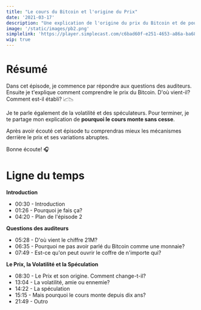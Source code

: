 ```yaml
---
title: "Le cours du Bitcoin et l'origine du Prix"
date: '2021-03-17'
description: "Une explication de l'origine du prix du Bitcoin et de pourquoi il monte depuis dix ans 📈 🚧 Dispo le 17 mars"
image: '/static/images/pb2.png'
simplelink: 'https://player.simplecast.com/c6bad60f-e251-4653-a86a-ba68a2e0f345?dark=false'
wip: true
---
```


# Résumé

Dans cet épisode, je commence par répondre aux questions des auditeurs. Ensuite je t'explique comment comprendre le prix du Bitcoin. D'où vient-il? Comment est-il établi? 📈📉

Je te parle également de la volatilité et des spéculateurs. Pour terminer, je te partage mon explication de __pourquoi le cours monte sans cesse__.

Après avoir écouté cet épisode tu comprendras mieux les mécanismes derrière le prix et ses variations abruptes.

Bonne écoute! 🎧

# Ligne du temps

__Introduction__

- 00:30 - Introduction
- 01:26 - Pourquoi je fais ça?
- 04:20 - Plan de l'épisode 2

__Questions des auditeurs__

- 05:28 - D'où vient le chiffre 21M?
- 06:35 - Pourquoi ne pas avoir parlé du Bitcoin comme une monnaie?
- 07:49 - Est-ce qu'on peut ouvrir le coffre de n'importe qui?

__Le Prix, la Volatilité et la Spéculation__

- 08:30 - Le Prix et son origine. Comment change-t-il?
- 13:04 - La volatilité, amie ou ennemie?
- 14:22 - La spéculation
- 15:15 - Mais pourquoi le cours monte depuis dix ans?
- 21:49 - Outro

